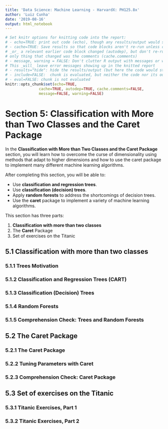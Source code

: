 ```yaml
---
title: 'Data Science: Machine Learning - HarvardX: PH125.8x'
author: 'Luiz Cunha'
date: '2019-08-16'
output: html_notebook
---
```


```r
# Set knitr options for knitting code into the report:
# - echo=TRUE: print out code (echo), though any results/output would still be displayed
# - cache=TRUE: Save results so that code blocks aren't re-run unless code changes (cache),
# _or_ a relevant earlier code block changed (autodep), but don't re-run if the
# only thing that changed was the comments (cache.comments)
# - message, warning = FALSE: Don't clutter R output with messages or warnings
# This _will_ leave error messages showing up in the knitted report
# - results="hide": hide the results/output (but here the code would still be displayed)
# - include=FALSE:  chunk is evaluated, but neither the code nor its output is displayed
# - eval=FALSE: chunk is not evaluated
knitr::opts_chunk$set(echo=TRUE,
               cache=TRUE, autodep=TRUE, cache.comments=FALSE,
               message=FALSE, warning=FALSE)
```

# Section 5: Classification with More than Two Classes and the Caret Package

In the **Classification with More than Two Classes and the Caret Package** section, you will learn how to overcome the curse of dimensionality using methods that adapt to higher dimensions and how to use the caret package to implement many different machine learning algorithms.

After completing this section, you will be able to:

* Use **classification and regression trees**.
* Use **classification (decision) trees**.
* Apply **random forests** to address the shortcomings of decision trees. 
* Use the **caret** package to implement a variety of machine learning algorithms.

This section has three parts: 

 1. **Classification with more than two classes** 
 2. The **Caret** Package
 3. Set of exercises on the Titanic
 
## 5.1 Classification with more than two classes
 
### 5.1.1 Trees Motivation
 
### 5.1.2 Classification and Regression Trees (CART)
 
### 5.1.3 Classification (Decision) Trees
 
### 5.1.4 Random Forests
 
### 5.1.5 Comprehension Check: Trees and Random Forests
 
 
## 5.2 The Caret Package
### 5.2.1 The Caret Package
### 5.2.2 Tuning Parameters with Caret
### 5.2.3 Comprehension Check: Caret Package
 
## 5.3 Set of exercises on the Titanic
### 5.3.1 Titanic Exercises, Part 1
### 5.3.2 Titanic Exercises, Part 2